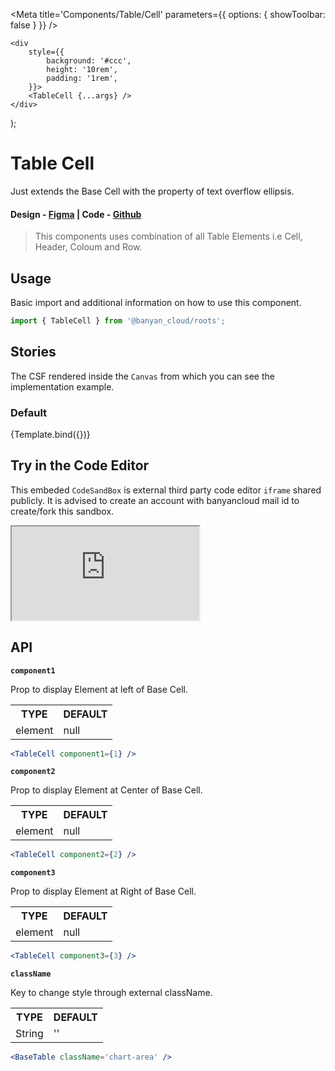 

<Meta title='Components/Table/Cell' parameters={{ options: { showToolbar: false } }} />

	<div
		style={{
			background: '#ccc',
			height: '10rem',
			padding: '1rem',
		}}>
		<TableCell {...args} />
	</div>
);

# Table Cell

Just extends the Base Cell with the property of text overflow ellipsis.

#### Design - [Figma](https://www.figma.com/file/e9opoAtQHBo4vFd6u0Co98/Component-Library?type=design&node-id=1-5&mode=design&t=tXbQWENNIzmFNTVU-0) | Code - [Github](https://github.com/banyandata-cloud/roots/tree/main/components/table/cell)

> This components uses combination of all Table Elements i.e Cell, Header, Coloum and Row.

## Usage

Basic import and additional information on how to use this component.

```js
import { TableCell } from '@banyan_cloud/roots';
```

## Stories

The CSF rendered inside the `Canvas` from which you can see the implementation example.

### Default

<Canvas>
	<Story
		name='Default'
		args={{
			className: '',
			component1: 1,
			component2: 2,
			component3: 3,
		}}>
		{Template.bind({})}
	</Story>
</Canvas>

## Try in the Code Editor

This embeded `CodeSandBox` is external third party code editor `iframe` shared publicly. It is advised to create an account with banyancloud mail id to create/fork this sandbox.

<iframe
	src='https://codesandbox.io/s/delicate-wood-vrqzpw?file=/src/App.js'
	style={{ width: '100%', height: 500 }}
	title='xenodochial-moon-5y668f'
	allow='accelerometer; ambient-light-sensor; camera; encrypted-media; geolocation; gyroscope; hid; microphone; midi; payment; usb; vr; xr-spatial-tracking'
	sandbox='allow-forms allow-modals allow-popups allow-presentation allow-same-origin allow-scripts'></iframe>

## API

**`component1`**

Prop to display Element at left of Base Cell.

<table style={{ width: '100%' }}>
	<tr>
		<th style={{ textAlign: 'left', width: '50%' }}>TYPE</th>
		<th style={{ textAlign: 'left', width: '50%' }}>DEFAULT</th>
	</tr>
	<tr>
		<td>element</td>
		<td>null</td>
	</tr>
</table>

```jsx
<TableCell component1={1} />
```

**`component2`**

Prop to display Element at Center of Base Cell.

<table style={{ width: '100%' }}>
	<tr>
		<th style={{ textAlign: 'left', width: '50%' }}>TYPE</th>
		<th style={{ textAlign: 'left', width: '50%' }}>DEFAULT</th>
	</tr>
	<tr>
		<td>element</td>
		<td>null</td>
	</tr>
</table>

```jsx
<TableCell component2={2} />
```

**`component3`**

Prop to display Element at Right of Base Cell.

<table style={{ width: '100%' }}>
	<tr>
		<th style={{ textAlign: 'left', width: '50%' }}>TYPE</th>
		<th style={{ textAlign: 'left', width: '50%' }}>DEFAULT</th>
	</tr>
	<tr>
		<td>element</td>
		<td>null</td>
	</tr>
</table>

```jsx
<TableCell component3={3} />
```

**`className`**

Key to change style through external className.

<table style={{ width: '100%' }}>
	<tr>
		<th style={{ textAlign: 'left', width: '50%' }}>TYPE</th>
		<th style={{ textAlign: 'left', width: '50%' }}>DEFAULT</th>
	</tr>
	<tr>
		<td>String</td>
		<td>''</td>
	</tr>
</table>

```jsx
<BaseTable className='chart-area' />
```
